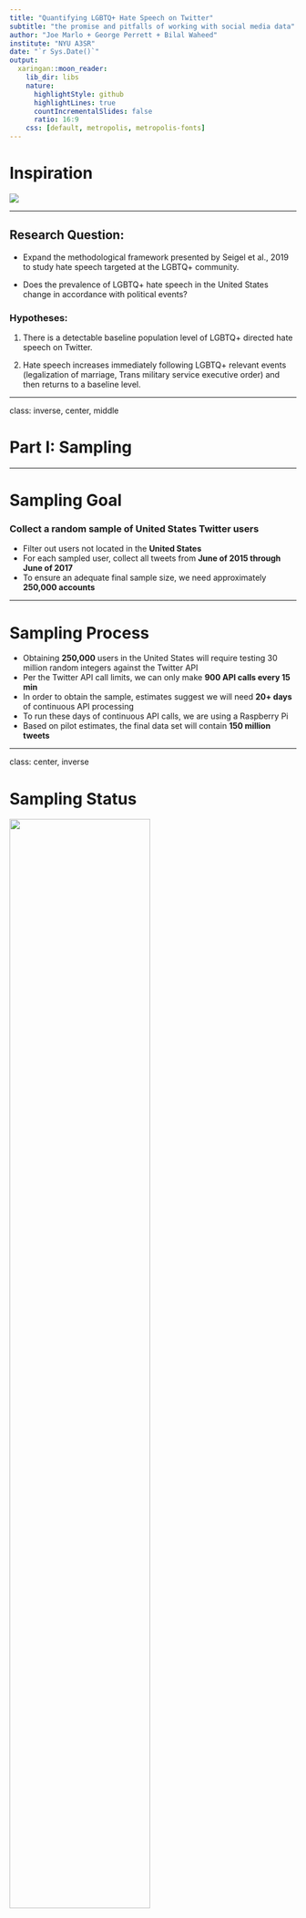 ```yaml
---
title: "Quantifying LGBTQ+ Hate Speech on Twitter"
subtitle: "the promise and pitfalls of working with social media data"
author: "Joe Marlo + George Perrett + Bilal Waheed"
institute: "NYU A3SR"
date: "`r Sys.Date()`"
output:
  xaringan::moon_reader:
    lib_dir: libs
    nature:
      highlightStyle: github
      highlightLines: true
      countIncrementalSlides: false
      ratio: 16:9
    css: [default, metropolis, metropolis-fonts]
---
```


# Inspiration

<img src="Img/Paper.png"/>  

---

## Research Question:

- Expand the methodological framework presented by Seigel et al., 2019 to study hate speech targeted at the LGBTQ+ community. 

- Does the prevalence of LGBTQ+ hate speech in the United States change in accordance with political events?  


### Hypotheses:

1. There is a detectable baseline population level of LGBTQ+ directed hate speech on Twitter. 

2. Hate speech increases immediately following LGBTQ+ relevant events (legalization of marriage, Trans military service executive order) and then returns to a baseline level. 

---

class: inverse, center, middle

# Part I: Sampling

---

# Sampling Goal

### Collect a random sample of United States Twitter users
- Filter out users not located in the **United States**
- For each sampled user, collect all tweets from **June of 2015 through June of 2017**
- To ensure an adequate final sample size, we need approximately **250,000 accounts** 

---

# Sampling Process 

- Obtaining **250,000** users in the United States will require testing 30 million random integers against the Twitter API 
- Per the Twitter API call limits, we can only make **900 API calls every 15 min**
- In order to obtain the sample, estimates suggest we will need **20+ days** of continuous API processing
- To run these days of continuous API calls, we are using a Raspberry Pi
- Based on pilot estimates, the final data set will contain **150 million tweets**


---

class: center, inverse

# Sampling Status

<img src="Img/tweets_over_time.png" style="width: 70%; align: center">

---

# Challenge 1: Sampling Issues

## The Challenge:
- Twitter IDs are currently 64-bit integers so it can be anything from 1 to 9,223,372,036,854,775,807
- Random Sample is computationally unfeasible

## Solution:
- IDs are issued quasi-sequentially and older IDs used to be much smaller
- We can randomly sample from a sample space of 1 to 10,000,000,000 and still get a feasible ‘hit rate’

## Cost:
- Our sample is going to be biased towards users that have older accounts

---
class: inverse, center, middle

# Part II: Identify Hate Speech

---

# Three Stage Model

Hate speech detection follows the framework set out by Seigel et al., 2019

## Stage 1:

- Develop a content dictionary of LGBTQ+ specific hate speech terminology

- Terms and phrases were obtained from [hatebase.org]("https://hatebase.org/), an NGO that documents hate speech terminology

- Currently, content dictionary includes 71 unique terms/phrases

## Stage II:

- Use content dictionary to filter tweet dataset


## Stage III:

- The majority of tweets identified by the content dictionary will not actually be hate speech. In Seigel 2019, 7% of tweets identified actually *condemned* hate speech

- Develop Naive Bayes or RNN model to identify "fasle flags" and actual instances of hate speech. 

---

# Identification Update

## Pilot of ~ 5 million tweets:

- Draft of content dictionary has been created, but iterations are continuing

- The content dictionary flagged .5% of tweets ~ 25000 tweets flagged

- Based on this estimate, we expect to have 750,000 tweets that will be classifed by the machine learning model. 

---

# Challenge 2: Computational Memory

## The Challenge:

- As the number of tweets increases, R/Python memory limitations are reached. 

- The text nature of the data adds additional memory constraints 

## The Solution: 

- Data processing and machine learning model fitting will be done using Spark/Scala

- Spark processes are a distributed computing framework designed to process high volumes of data in parallel. 

---

# Challenge 3: Labeling Tweets

## The Challenge (Part i):

- Building supervised machine learning models requires a labeled 'ground truth' set of responses. In the context of this project, 10,000-25,000 tweets need to be labeled as true instances of hate speech or as a false flag. 

## The Solution (Part i):

- Use MTurk to obtain labeled tweets. 

- Obtaining enough MTurk ratings for would require ~ $1000. We applied for an NYU sponsored grant to help cover MTurk costs. 

- Use Kappa statistic to maximize rating accuracy in an efficient way. 

## The Challenge (Part ii)

- Due to financial uncertainties in higher education, the grant we applied for has been frozen. 

## The Solution (Part ii):

- The research team will manually label as many tweets as possible. 

---

# Project Overview

## An exercise in applied research 

- Grant writing is an essential part of research in Academia

- Sometimes compromises need to be maid in sampling strategies

## Skills we are developing 

- Obtaining real world data directly from the source 

- Using parallel computing frameworks

